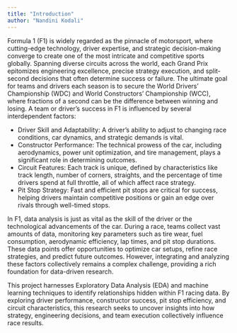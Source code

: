 ```yaml
---
title: "Introduction"
author: "Nandini Kodali"
---
```


Formula 1 (F1) is widely regarded as the pinnacle of motorsport, where cutting-edge technology, driver expertise, and strategic decision-making converge to create one of the most intricate and competitive sports globally. Spanning diverse circuits across the world, each Grand Prix epitomizes engineering excellence, precise strategy execution, and split-second decisions that often determine success or failure. The ultimate goal for teams and drivers each season is to secure the World Drivers' Championship (WDC) and World Constructors' Championship (WCC), where fractions of a second can be the difference between winning and losing.
A team or driver's success in F1 is influenced by several interdependent factors:

- Driver Skill and Adaptability: A driver's ability to adjust to changing race conditions, car dynamics, and strategic demands is vital.
- Constructor Performance: The technical prowess of the car, including aerodynamics, power unit optimization, and tire management, plays a significant role in determining outcomes.
- Circuit Features: Each track is unique, defined by characteristics like track length, number of corners, straights, and the percentage of time drivers spend at full throttle, all of which affect race strategy.
- Pit Stop Strategy: Fast and efficient pit stops are critical for success, helping drivers maintain competitive positions or gain an edge over rivals through well-timed stops.
  
In F1, data analysis is just as vital as the skill of the driver or the technological advancements of the car. During a race, teams collect vast amounts of data, monitoring key parameters such as tire wear, fuel consumption, aerodynamic efficiency, lap times, and pit stop durations. These data points offer opportunities to optimize car setups, refine race strategies, and predict future outcomes. However, integrating and analyzing these factors collectively remains a complex challenge, providing a rich foundation for data-driven research.

This project harnesses Exploratory Data Analysis (EDA) and machine learning techniques to identify relationships hidden within F1 racing data. By exploring driver performance, constructor success, pit stop efficiency, and circuit characteristics, this research seeks to uncover insights into how strategy, engineering decisions, and team execution collectively influence race results.
